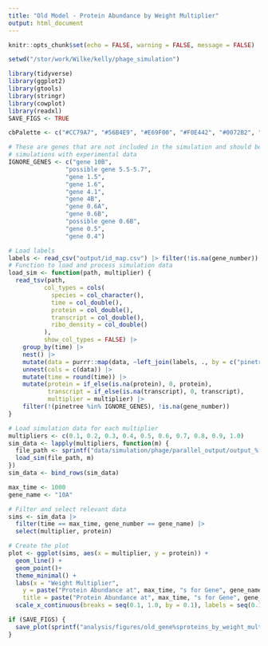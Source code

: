 ```yaml
---
title: "Old Model - Protein Abundance by Weight Multiplier"
output: html_document
---
```


```r
knitr::opts_chunk$set(echo = FALSE, warning = FALSE, message = FALSE)

setwd("/stor/work/Wilke/kelly/phage_simulation")

library(tidyverse)
library(ggplot2)
library(gtools)
library(stringr)
library(cowplot)
library(readxl)
SAVE_FIGS <- TRUE

cbPalette <- c("#CC79A7", "#56B4E9", "#E69F00", "#F0E442", "#0072B2", "#D55E00", "#009E73", "#999999")

# These are genes that are not included in the simulation and should be removed before comparing
# simulations with experimental data
IGNORE_GENES <- c("gene 10B",
                "possible gene 5.5-5.7",
                "gene 1.5",
                "gene 1.6",
                "gene 4.1",
                "gene 4B",
                "gene 0.6A",
                "gene 0.6B",
                "possible gene 0.6B",
                "gene 0.5",
                "gene 0.4")
```

```r
# Load labels
labels <- read_csv("output/id_map.csv") |> filter(!is.na(gene_number))
# Function to load and process simulation data
load_sim <- function(path, multiplier) {
  read_tsv(path,
          col_types = cols(
            species = col_character(),
            time = col_double(),
            protein = col_double(),
            transcript = col_double(),
            ribo_density = col_double()
          ),
          show_col_types = FALSE) |> 
    group_by(time) |> 
    nest() |>
    mutate(data = purrr::map(data, ~left_join(labels, ., by = c("pinetree" = "species")))) |>
    unnest(cols = c(data)) |>
    mutate(time = round(time)) |>
    mutate(protein = if_else(is.na(protein), 0, protein),
           transcript = if_else(is.na(transcript), 0, transcript),
           multiplier = multiplier) |>
    filter(!(pinetree %in% IGNORE_GENES), !is.na(gene_number))
}
```

```r
# Load simulation data for each multiplier
multipliers <- c(0.1, 0.2, 0.3, 0.4, 0.5, 0.6, 0.7, 0.8, 0.9, 1.0)
sim_data <- lapply(multipliers, function(m) {
  file_path <- sprintf("data/simulation/phage/parallel_output/output_%.1f.tsv", m)
  load_sim(file_path, m)
})
sim_data <- bind_rows(sim_data)

max_time <- 1000
gene_name <- "10A"

# Filter and select relevant data
sims <- sim_data |>
  filter(time == max_time, gene_number == gene_name) |>
  select(multiplier, protein)

# Create the plot
plot <- ggplot(sims, aes(x = multiplier, y = protein)) +
  geom_line() +
  geom_point()+
  theme_minimal() +
  labs(x = "Weight Multiplier", 
    y = paste("Protein Abundance at", max_time, "s for Gene", gene_name), 
    title = paste("Protein Abundance at", max_time, "s for Gene", gene_name, "\nfor Fractions of Optimal Codons   [ Using the Old Model ]")) +
  scale_x_continuous(breaks = seq(0.1, 1.0, by = 0.1), labels = seq(0.1, 1.0, by = 0.1))

if (SAVE_FIGS) {
  save_plot(sprintf("analysis/figures/old_gene%sproteins_by_weight_multiplier_%ds.pdf", gene_name, max_time), plot, base_width = 6, base_height = 6)
}
```